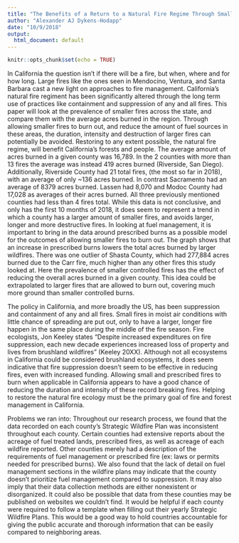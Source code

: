 ```yaml
---
title: "The Benefits of a Return to a Natural Fire Regime Through Small Fires and Prescribed Burns"
author: "Alexander AJ Dykens-Hodapp"
date: "10/9/2018"
output:
  html_document: default
---
```


```r
knitr::opts_chunk$set(echo = TRUE)
```

In California the question isn’t if there will be a fire, but when, where and for how long. Large fires like the ones seen in Mendocino, Ventura, and Santa Barbara cast a new light on approaches to fire management. California’s natural fire regiment has been significantly altered through the long term use of practices like containment and suppression of any and all fires. This paper will look at the prevalence of smaller fires across the state, and compare them with the average acres burned in the region. Through allowing smaller fires to burn out, and reduce the amount of fuel sources in these areas, the duration, intensity and destruction of larger fires can potentially be avoided. Restoring to any extent possible, the natural fire regime, will benefit California’s forests and people. 
The average amount of acres burned in a given county was 16,789. In the 2 counties with more than 13 fires the average was instead 419 acres burned (Riverside, San Diego). Additionally, Riverside County had 21 total fires, (the most so far in 2018), with an average of only ~136 acres burned. In contrast Sacramento had an average of 8379 acres burned. Lassen had  8,070 and Modoc County had 17,028 as averages of their acres burned. All three previously mentioned counties had less than 4 fires total. While this data is not conclusive, and only has the first 10 months of 2018, it does seem to represent a trend in which a county has a larger amount of smaller fires, and avoids larger, longer and more destructive fires.
In looking at fuel management, it is important to bring in the data around prescribed burns as a possible model for the outcomes of allowing smaller fires to burn out. The graph shows that an increase in prescribed burns lowers the total acres burned by larger wildfires. There was one outlier of Shasta County, which had 277,884 acres burned due to the Carr fire, much higher than any other fires this study looked at. Here the prevalence of smaller controlled fires has the effect of reducing the overall acres burned in a given county. This idea could be extrapolated to larger fires that are allowed to burn out, covering much more ground than smaller controlled burns. 
	
The policy in California, and more broadly the US, has been suppression and containment of any and all fires. Small fires in moist air conditions with little chance of spreading are put out, only to have a larger, longer fire happen in the same place during the middle of the fire season. Fire ecologists, Jon Keeley states “Despite increased expenditures on fire suppression, each new decade experiences increased loss of property and lives from brushland wildfires” (Keeley 20XX). Although not all ecosystems in California could be considered brushland ecosystems, it does seem indicative that fire suppression doesn’t seem to be effective in reducing fires, even with increased funding.
Allowing small and prescribed fires to burn when applicable in California appears to have a good chance of reducing the duration and intensity of these record breaking fires. Helping to restore the natural fire ecology must be the primary goal of fire and forest management in California. 


Problems we ran into:
	Throughout our research process, we found that the data recorded on each county’s Strategic Wildfire Plan was inconsistent throughout each county. Certain counties had extensive reports about the acreage of fuel treated lands, prescribed fires, as well as acreage of each wildfire reported. Other counties merely had a description of the requirements of fuel management or prescribed fire (ex: laws or permits needed for prescribed burns). We also found that the lack of detail on fuel management sections in the wildfire plans may indicate that the county doesn’t prioritize fuel management compared to suppression. It may also imply that their data collection methods are either nonexistent or disorganized. It could also be possible that data from these counties may be published on websites we couldn’t find. It would be helpful if each county were required to follow a template when filling out their yearly Strategic Wildfire Plans. This would be a good way to hold countries accountable for giving the public accurate and thorough information that can be easily compared to neighboring areas. 


